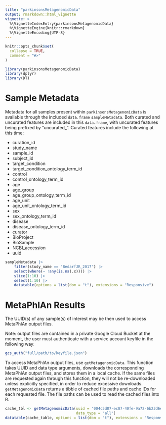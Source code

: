 ```yaml
---
title: "parkinsonsMetagenomicData"
output: rmarkdown::html_vignette
vignette: >
  %\VignetteIndexEntry{parkinsonsMetagenomicData}
  %\VignetteEngine{knitr::rmarkdown}
  %\VignetteEncoding{UTF-8}
---
```


```r
knitr::opts_chunk$set(
  collapse = TRUE,
  comment = "#>"
)
```

```r
library(parkinsonsMetagenomicData)
library(dplyr)
library(DT)
```

# Sample Metadata

Metadata for all samples present within `parkinsonsMetagenomicData` is available
through the included `data.frame` `sampleMetadata`. Both curated and uncurated
features are included in this `data.frame`, with uncurated features being
prefixed by "uncurated_". Curated features include the following at this time:

 * curation_id
 * study_name
 * sample_id
 * subject_id
 * target_condition
 * target_condition_ontology_term_id
 * control
 * control_ontology_term_id
 * age
 * age_group
 * age_group_ontology_term_id
 * age_unit
 * age_unit_ontology_term_id
 * sex
 * sex_ontology_term_id
 * disease
 * disease_ontology_term_id
 * curator
 * BioProject
 * BioSample
 * NCBI_accession
 * uuid

```r
sampleMetadata |>
    filter(study_name == "BedarfJR_2017") |>
    select(where(~ !any(is.na(.x)))) |>
    slice(1:10) |>
    select(1:10) |>
    datatable(options = list(dom = "t"), extensions = "Responsive")
```

# MetaPhlAn Results

The UUID(s) of any sample(s) of interest may be then used to access MetaPhlAn
output files.

Note: output files are contained in a private Google Cloud Bucket at the moment,
the user must authenticate with a service account keyfile in the following way:

```r
gcs_auth("full/path/to/keyfile.json")
```

To access MetaPhlAn output files, use `getMetagenomicData`. This function takes
UUID and data type arguments, downloads the corresponding MetaPhlAn output
files, and stores them in a local cache. If the same files are requested again
through this function, they will not be re-downloaded unless explicitly
specified, in order to reduce excessive downloads. `getMetagenomicData` returns
a tibble of cached file paths and cache IDs for each requested file. The file
paths can be used to read the cached files into R.

```r
cache_tbl <- getMetagenomicData(uuid = "004c5d07-ec87-40fe-9a72-6b23d6ec584e",
                                data_type = "all")
datatable(cache_table, options = list(dom = "t"), extensions = "Responsive")
```


